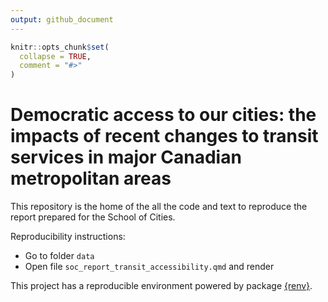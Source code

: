 ```yaml
---
output: github_document
---
```


<!-- README.md is generated from README.Rmd. Please edit that file -->

```r
knitr::opts_chunk$set(
  collapse = TRUE,
  comment = "#>"
)
```

# Democratic access to our cities: the impacts of recent changes to transit services in major Canadian metropolitan areas

<!-- badges: start -->
<!-- badges: end -->

This repository is the home of the all the code and text to reproduce the report prepared for the School of Cities.

Reproducibility instructions:

- Go to folder `data`
- Open file `soc_report_transit_accessibility.qmd` and render

This project has a reproducible environment powered by package [{renv}](https://rstudio.github.io/renv/).
